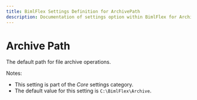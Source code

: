 ---
title: BimlFlex Settings Definition for ArchivePath
description: Documentation of settings option within BimlFlex for ArchivePath
---
<head>
  <meta name="varigenceProduct" content="BimlFlex"></meta>
  <meta name="varigenceArticleType" content="Reference"></meta>
</head>


# Archive Path

The default path for file archive operations.

Notes:

* This setting is part of the *Core* settings category.
* The default value for this setting is `C:\BimlFlex\Archive`.

